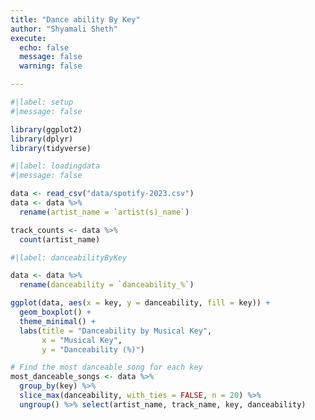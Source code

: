 ```yaml
---
title: "Dance ability By Key"
author: "Shyamali Sheth"
execute:
  echo: false
  message: false
  warning: false

---
```


```r
#|label: setup
#|message: false

library(ggplot2)
library(dplyr)
library(tidyverse)
```

```r
#|label: loadingdata
#|message: false

data <- read_csv("data/spotify-2023.csv")
data <- data %>%
  rename(artist_name = `artist(s)_name`)

track_counts <- data %>%
  count(artist_name)
```

```r
#|label: danceabilityByKey

data <- data %>%
  rename(danceability = `danceability_%`)

ggplot(data, aes(x = key, y = danceability, fill = key)) +
  geom_boxplot() +
  theme_minimal() +
  labs(title = "Danceability by Musical Key",
       x = "Musical Key",
       y = "Danceability (%)")

# Find the most danceable song for each key
most_danceable_songs <- data %>%
  group_by(key) %>%
  slice_max(danceability, with_ties = FALSE, n = 20) %>%
  ungroup() %>% select(artist_name, track_name, key, danceability)

```